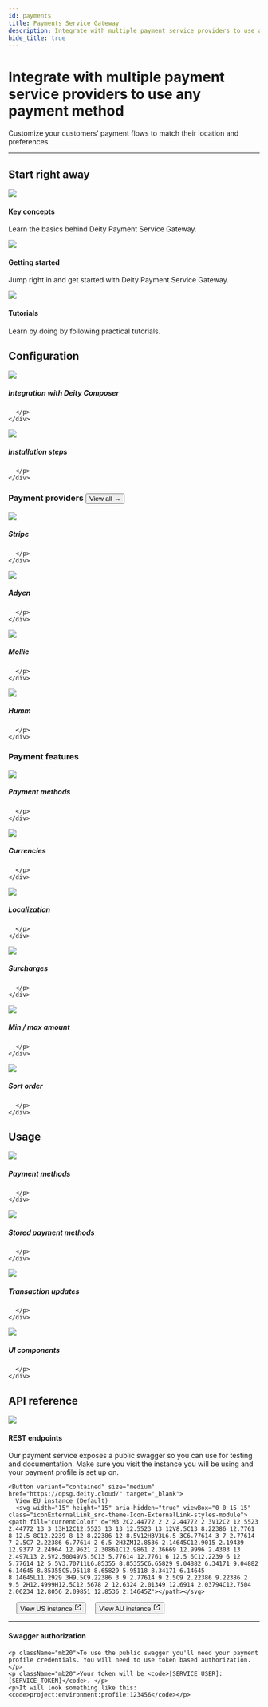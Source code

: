 ```yaml
---
id: payments
title: Payments Service Gateway
description: Integrate with multiple payment service providers to use any payment method.
hide_title: true
---
```



<h1 className="headline mb20">Integrate with multiple payment service providers to use any payment method</h1>
<p className="desc">
Customize your customers’ payment flows to match their location and preferences.
</p>


<SignupContent />

---

## Start right away
<div className="flex mb100 brighten">
  <Card to="/docs/payments/key-concepts">
    <img src="/docs/img/icons/info.svg" />
    <h4>Key concepts</h4>
    <p>Learn the basics behind Deity Payment Service Gateway.</p>
  </Card>
  <Card to="/docs/payments/getting-started/overview">
    <img src="/docs/img/icons/lightning.svg" />
    <h4>Getting started</h4>
    <p>Jump right in and get started with Deity Payment Service Gateway.</p>
  </Card>
  <Card to="/docs/platform/support/tutorials">
    <img src="/docs/img/icons/lightbulb.svg" />
    <h4>Tutorials</h4>
    <p>Learn by doing by following practical tutorials.</p>
  </Card>
</div>




## Configuration

<div className="flex brighten mb80">
  <Card variant="horizontal" to="/docs/payments/configuration/integration-options">
    <img src="/docs/img/icons/composerdpsg.svg" />
    <div>
      <h5>Integration with Deity Composer</h5>
      <p>
        
      </p>
    </div>
  </Card>
  <Card variant="horizontal" to="/docs/payments/configuration/installation">
    <img src="/docs/img/icons/plugdpsg.svg" />
    <div>
      <h5>Installation steps</h5>
      <p>
       
      </p>
    </div>
  </Card>
</div>  

<h3 className="mt0 view-all">Payment providers <Button variant="outline" size="medium" href="/docs/payments/providers">View all →</Button></h3>

<div className="flex ">
  <Card variant="horizontal" to="/docs/payments/providers/stripe">
   	<img src="/docs/img/icons/stripe.svg" className="round-icon" />
	<div>
      <h5>Stripe</h5>
      <p>
        
      </p>
    </div>
  </Card>
  <Card variant="horizontal" to="/docs/payments/providers/adyen">
    <img src="/docs/img/icons/adyen.svg" className="round-icon" />
    <div>
      <h5>Adyen</h5>
      <p>
        
      </p>
    </div>
  </Card>
</div>
<div className="flex  mb60">
  <Card variant="horizontal" to="/docs/payments/providers/mollie">
    <img src="/docs/img/icons/mollie.svg" className="round-icon" />
    <div>
      <h5>Mollie</h5>
      <p>
        
      </p>
    </div>
  </Card>
  <Card variant="horizontal" to="/docs/payments/providers/humm">
    <img src="/docs/img/icons/humm.svg" className="round-icon" />
    <div>
      <h5>Humm</h5>
      <p>
        
      </p>
    </div>
  </Card>
</div>

<h3 className="mt0 view-all">Payment features</h3>

<div className="flex brighten">
  <Card variant="horizontal" to="/docs/payments/methods/overview">
    <img src="/docs/img/icons/creditcard.svg" />
    <div>
      <h5>Payment methods</h5>
      <p>
        
      </p>
    </div>
  </Card>
  <Card variant="horizontal" to="/docs/payments/methods/features/currencies">
    <img src="/docs/img/icons/dollar.svg" />
    <div>
      <h5>Currencies</h5>
      <p>
        
      </p>
    </div>
  </Card>
</div>
<div className="flex brighten">
  <Card variant="horizontal" to="/docs/payments/methods/features/locations">
    <img src="/docs/img/icons/globe.svg" />
    <div>
      <h5>Localization</h5>
      <p>
        
      </p>
    </div>
  </Card>
  <Card variant="horizontal" to="/docs/payments/methods/features/surcharges">
    <img src="/docs/img/icons/surcharges.svg" />
    <div>
      <h5>Surcharges</h5>
      <p>
        
      </p>
    </div>
  </Card>
</div>
<div className="flex brighten mb80">
  <Card variant="horizontal" to="/docs/payments/methods/features/min-max-amounts">
    <img src="/docs/img/icons/sliders.svg" />
    <div>
      <h5>Min / max amount</h5>
      <p>
        
      </p>
    </div>
  </Card>
  <Card variant="horizontal" to="/docs/payments/methods/features/sort">
    <img src="/docs/img/icons/sort.svg" />
    <div>
      <h5>Sort order</h5>
      <p>
        
      </p>
    </div>
  </Card>
</div>

## Usage

<div className="flex brighten">
  <Card variant="horizontal" to="/docs/payments/usage/payment-list">
    <img src="/docs/img/icons/creditcard.svg" />
    <div>
      <h5>Payment methods</h5>
      <p>
        
      </p>
    </div>
  </Card>
  <Card variant="horizontal" to="/docs/payments/usage/stored-payment-list">
    <img src="/docs/img/icons/storedpayment.svg" />
    <div>
      <h5>Stored payment methods</h5>
      <p>
        
      </p>
    </div>
  </Card>
</div>
<div className="flex brighten mb80">
  <Card variant="horizontal" to="/docs/payments/usage/payment-update">
    <img src="/docs/img/icons/transactionupdate.svg" />
    <div>
      <h5>Transaction updates</h5>
      <p>
   
      </p>
    </div>
  </Card>
  <Card variant="horizontal" to="/docs/payments/usage/ui-components">
    <img src="/docs/img/icons/uicomponent.svg" />
    <div>
      <h5>UI components</h5>
      <p>
       
      </p>
    </div>
  </Card>
</div>

## API reference


<div className="flex mb100">
  <Card >
    <img src="/docs/img/icons/swagger.svg"/>
    <h4>REST endpoints</h4>
    <p className="mb20">Our payment service exposes a public swagger so you can use for testing and documentation. Make sure you visit the instance you will be using and your payment profile is set up on.</p>
	
	
	<Button variant="contained" size="medium" href="https://dpsg.deity.cloud/" target="_blank">
      View EU instance (Default)
      <svg width="15" height="15" aria-hidden="true" viewBox="0 0 15 15" class="iconExternalLink_src-theme-Icon-ExternalLink-styles-module"><path fill="currentColor" d="M3 2C2.44772 2 2 2.44772 2 3V12C2 12.5523 2.44772 13 3 13H12C12.5523 13 13 12.5523 13 12V8.5C13 8.22386 12.7761 8 12.5 8C12.2239 8 12 8.22386 12 8.5V12H3V3L6.5 3C6.77614 3 7 2.77614 7 2.5C7 2.22386 6.77614 2 6.5 2H3ZM12.8536 2.14645C12.9015 2.19439 12.9377 2.24964 12.9621 2.30861C12.9861 2.36669 12.9996 2.4303 13 2.497L13 2.5V2.50049V5.5C13 5.77614 12.7761 6 12.5 6C12.2239 6 12 5.77614 12 5.5V3.70711L6.85355 8.85355C6.65829 9.04882 6.34171 9.04882 6.14645 8.85355C5.95118 8.65829 5.95118 8.34171 6.14645 8.14645L11.2929 3H9.5C9.22386 3 9 2.77614 9 2.5C9 2.22386 9.22386 2 9.5 2H12.4999H12.5C12.5678 2 12.6324 2.01349 12.6914 2.03794C12.7504 2.06234 12.8056 2.09851 12.8536 2.14645Z"></path></svg>
   </Button>
   &nbsp; &nbsp;
 	<Button variant="outlined" size="medium" href="https://dpsg.us.deity.cloud/" target="_blank">
      View US instance
      <svg width="15" height="15" aria-hidden="true" viewBox="0 0 15 15" class="iconExternalLink_src-theme-Icon-ExternalLink-styles-module"><path fill="currentColor" d="M3 2C2.44772 2 2 2.44772 2 3V12C2 12.5523 2.44772 13 3 13H12C12.5523 13 13 12.5523 13 12V8.5C13 8.22386 12.7761 8 12.5 8C12.2239 8 12 8.22386 12 8.5V12H3V3L6.5 3C6.77614 3 7 2.77614 7 2.5C7 2.22386 6.77614 2 6.5 2H3ZM12.8536 2.14645C12.9015 2.19439 12.9377 2.24964 12.9621 2.30861C12.9861 2.36669 12.9996 2.4303 13 2.497L13 2.5V2.50049V5.5C13 5.77614 12.7761 6 12.5 6C12.2239 6 12 5.77614 12 5.5V3.70711L6.85355 8.85355C6.65829 9.04882 6.34171 9.04882 6.14645 8.85355C5.95118 8.65829 5.95118 8.34171 6.14645 8.14645L11.2929 3H9.5C9.22386 3 9 2.77614 9 2.5C9 2.22386 9.22386 2 9.5 2H12.4999H12.5C12.5678 2 12.6324 2.01349 12.6914 2.03794C12.7504 2.06234 12.8056 2.09851 12.8536 2.14645Z"></path></svg>
   </Button>
 	&nbsp; &nbsp;
   <Button variant="outlined" size="medium" href="https://dpsg.au.deity.cloud/" target="_blank">
      View AU instance
      <svg width="15" height="15" aria-hidden="true" viewBox="0 0 15 15" class="iconExternalLink_src-theme-Icon-ExternalLink-styles-module"><path fill="currentColor" d="M3 2C2.44772 2 2 2.44772 2 3V12C2 12.5523 2.44772 13 3 13H12C12.5523 13 13 12.5523 13 12V8.5C13 8.22386 12.7761 8 12.5 8C12.2239 8 12 8.22386 12 8.5V12H3V3L6.5 3C6.77614 3 7 2.77614 7 2.5C7 2.22386 6.77614 2 6.5 2H3ZM12.8536 2.14645C12.9015 2.19439 12.9377 2.24964 12.9621 2.30861C12.9861 2.36669 12.9996 2.4303 13 2.497L13 2.5V2.50049V5.5C13 5.77614 12.7761 6 12.5 6C12.2239 6 12 5.77614 12 5.5V3.70711L6.85355 8.85355C6.65829 9.04882 6.34171 9.04882 6.14645 8.85355C5.95118 8.65829 5.95118 8.34171 6.14645 8.14645L11.2929 3H9.5C9.22386 3 9 2.77614 9 2.5C9 2.22386 9.22386 2 9.5 2H12.4999H12.5C12.5678 2 12.6324 2.01349 12.6914 2.03794C12.7504 2.06234 12.8056 2.09851 12.8536 2.14645Z"></path></svg>
   </Button>


   <hr/>

   <h4>Swagger authorization</h4>
  
	<p className="mb20">To use the public swagger you'll need your payment profile credentials. You will need to use token based authorization.</p>
	<p className="mb20">Your token will be <code>[SERVICE_USER]:[SERVICE_TOKEN]</code>. </p>
	<p>It will look something like this: <code>project:environment:profile:123456</code></p>
	
  </Card>

</div>





